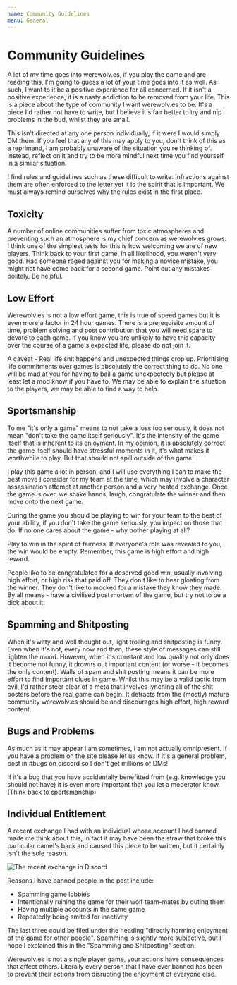 ```yaml
---
name: Community Guidelines
menu: General
---
```


# Community Guidelines

A lot of my time goes into werewolv.es, if you play the game and are
reading this, I'm going to guess a lot of your time goes into it as
well. As such, I want to it be a positive experience for all concerned.
If it isn't a positive experience, it is a nasty addiction to be removed
from your life. This is a piece about the type of community I want
werewolv.es to be. It's a piece I'd rather not have to write, but I
believe it's fair better to try and nip problems in the bud, whilst they
are small.

This isn't directed at any one person individually, if it were I would
simply DM them. If you feel that any of this may apply to you, don't
think of this as a reprimand, I am probably unaware of the situation
you're thinking of. Instead, reflect on it and try to be more mindful
next time you find yourself in a similar situation.

I find rules and guidelines such as these difficult to write.
Infractions against them are often enforced to the letter yet it is the
spirit that is important. We must always remind ourselves why the rules
exist in the first place.

## Toxicity

A number of online communities suffer from toxic atmospheres and
preventing such an atmosphere is my chief concern as werewolv.es grows.
I think one of the simplest tests for this is how welcoming we are of
new players. Think back to your first game, in all likelihood, you
weren't very good. Had someone raged against you for making a novice
mistake, you might not have come back for a second game. Point out any
mistakes politely. Be helpful.

## Low Effort

Werewolv.es is not a low effort game, this is true of speed games but it
is even more a factor in 24 hour games. There is a prerequisite amount
of time, problem solving and post contribution that you will need spare
to devote to each game. If you know you are unlikely to have this
capacity over the course of a game's expected life, please do not join
it.

A caveat - Real life shit happens and unexpected things crop up.
Prioritising life commitments over games is absolutely the correct thing
to do. No one will be mad at you for having to bail a game unexpectedly
but please at least let a mod know if you have to. We may be able to
explain the situation to the players, we may be able to find a way to
help.

## Sportsmanship

To me "it's only a game" means to not take a loss too seriously, it does
not mean "don't take the game itself seriously". It's the intensity of
the game itself that is inherent to its enjoyment. In my opinion, it is
absolutely correct the game itself should have stressful moments in it,
it's what makes it worthwhile to play. But that should not spill outside
of the game.

I play this game a lot in person, and I will use everything I can to
make the best move I consider for my team at the time, which may involve
a character assassination attempt at another person and a very heated
exchange. Once the game is over, we shake hands, laugh, congratulate the
winner and then move onto the next game.

During the game you should be playing to win for your team to the best
of your ability, if you don't take the game seriously, you impact on
those that do. If no one cares about the game - why bother playing at
all?

Play to win in the spirit of fairness. If everyone's role was revealed
to you, the win would be empty. Remember, this game is high effort and
high reward.

People like to be congratulated for a deserved good win, usually
involving high effort, or high risk that paid off. They don't like to
hear gloating from the winner. They don't like to mocked for a mistake
they know they made. By all means - have a civilised post mortem of the
game, but try not to be a dick about it.

## Spamming and Shitposting

When it's witty and well thought out, light trolling and shitposting is
funny. Even when it's not, every now and then, these style of messages
can still lighten the mood. However, when it's constant and low quality
not only does it become not funny, it drowns out important content (or
worse - it becomes the only content). Walls of spam and shit posting
means it can be more effort to find important clues in game. Whilst this
may be a valid tactic from evil, I'd rather steer clear of a meta that
involves lynching all of the shit posters before the real game can
begin. It detracts from the (mostly) mature community werewolv.es should
be and discourages high effort, high reward content.

## Bugs and Problems

As much as it may appear I am sometimes, I am not actually omnipresent.
If you have a problem on the site please let us know. If it's a general
problem, post in \#bugs on discord so I don't get millions of DMs\!

If it's a bug that you have accidentally benefitted from (e.g. knowledge
you should not have) it is even more important that you let a moderator
know. (Think back to sportsmanship)

## Individual Entitlement

A recent exchange I had with an individual whose account I had banned
made me think about this, in fact it may have been the straw that broke
this particular camel's back and caused this piece to be written, but it
certainly isn't the sole reason.

<img src="/images/bleh.png" alt="The recent exchange in Discord"/>

Reasons I have banned people in the past include:

  - Spamming game lobbies
  - Intentionally ruining the game for their wolf team-mates by outing
    them
  - Having multiple accounts in the same game
  - Repeatedly being smited for inactivity

The last three could be filed under the heading "directly harming
enjoyment of the game for other people". Spamming is slightly more
subjective, but I hope I explained this in the "Spamming and
Shitposting" section.

Werewolv.es is not a single player game, your actions have consequences
that affect others. Literally every person that I have ever banned has
been to prevent their actions from disrupting the enjoyment of everyone
else.
